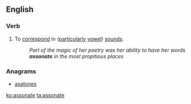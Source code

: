 ==English==

===Verb===
{{en-verb|assonat|es}}

# To [[correspond]] in ([[particularly]] [[vowel]]) [[sound]]s.
#: ''Part of the magic of her poetry was her ability to have her words '''assonate''' in the most propitious places''

===Anagrams===
* [[asatones#English|asatones]]

[[ko:assonate]]
[[ta:assonate]]